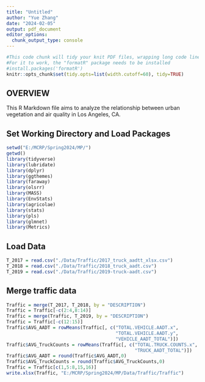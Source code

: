 ```yaml
---
title: "Untitled"
author: "Yue Zhang"
date: "2024-02-05"
output: pdf_document
editor_options: 
  chunk_output_type: console
---
```


```r
#This code chunk will tidy your knit PDF files, wrapping long code lines
#For it to work, the "formatR" package needs to be installed
#install.packages('formatR')
knitr::opts_chunk$set(tidy.opts=list(width.cutoff=60), tidy=TRUE)

```

## OVERVIEW

This R Markdown file aims to analyze the relationship between urban vegetation and air quality in Los Angeles, CA.


## Set Working Directory and Load Packages
```r
setwd("E:/MCRP/Spring2024/MP/")
getwd()
library(tidyverse)
library(lubridate)
library(dplyr)
library(ggthemes)
library(faraway)
library(olsrr)
library(MASS)
library(EnvStats)
library(agricolae)
library(stats)
library(pls)
library(glmnet)
library(Metrics)

```

## Load Data
```r
T_2017 = read.csv("./Data/Traffic/2017_truck_aadtt_xlsx.csv")
T_2018 = read.csv("./Data/Traffic/2018_truck_aadt.csv")
T_2019 = read.csv("./Data/Traffic/2019-truck-aadt.csv")

```
## Merge traffic data
```r
Traffic = merge(T_2017, T_2018, by = "DESCRIPTION")
Traffic = Traffic[-c(2:4,8:14)]
Traffic = merge(Traffic, T_2019, by = "DESCRIPTION")
Traffic = Traffic[-c(12:15)]
Traffic$AVG_AADT = rowMeans(Traffic[, c("TOTAL.VEHICLE.AADT.x",
                                        "TOTAL.VEHICLE.AADT.y",
                                        "VEHICLE_AADT_TOTAL")])
Traffic$AVG_TruckCounts = rowMeans(Traffic[, c("TOTAL.TRUCK.COUNTS.x", "TOTAL.TRUCK.COUNTS.y",
                                               "TRUCK_AADT_TOTAL")])
Traffic$AVG_AADT = round(Traffic$AVG_AADT,0)
Traffic$AVG_TruckCounts = round(Traffic$AVG_TruckCounts,0)
Traffic = Traffic[c(1,5:8,15,16)]
write.xlsx(Traffic, "E:/MCRP/Spring2024/MP/Data/Traffic/Traffic")
```

